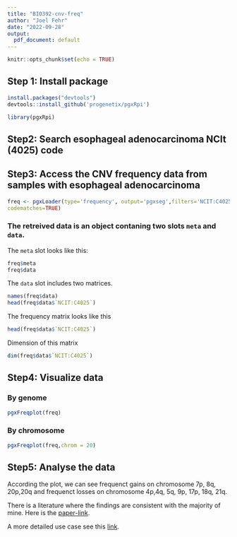 ```yaml
---
title: "BIO392-cnv-freq"
author: "Joel Fehr"
date: "2022-09-28"
output:
  pdf_document: default
---
```


```r
knitr::opts_chunk$set(echo = TRUE)
```

## Step 1: Install package

```r
install.packages("devtools")
devtools::install_github('progenetix/pgxRpi')
```

```r
library(pgxRpi)
```

## Step2: Search esophageal adenocarcinoma NCIt (4025) code

## Step3: Access the CNV frequency data from samples with esophageal adenocarcinoma

```r
freq <- pgxLoader(type='frequency', output='pgxseg',filters='NCIT:C4025',
codematches=TRUE)
```

### The retreived data is an object contaning two slots `meta` and `data`.

The `meta` slot looks like this:

```r
freq$meta
freq$data
```

The `data` slot includes two matrices.

```r
names(freq$data)
head(freq$data$`NCIT:C4025`)
```

The frequency matrix looks like this

```r
head(freq$data$`NCIT:C4025`)
```

Dimension of this matrix

```r
dim(freq$data$`NCIT:C4025`)
```

## Step4: Visualize data

### By genome

```r
pgxFreqplot(freq)
```

### By chromosome

```r
pgxFreqplot(freq,chrom = 20)
```

## Step5: Analyse the data

According the plot, we can see frequenct gains on chromosome 7p, 8q, 20p,20q 
and frequenct losses on chromosome 4p,4q, 5q, 9p, 17p, 18q, 21q.

There is a literature where the findings are consistent with the majority of mine. Here is the [paper-link](https://www.nature.com/articles/modpathol2008150).

A more detailed use case see this [link](https://htmlpreview.github.io/?https://github.com/progenetix/pgxRpi/blob/main/vignettes/Introduction_2_loadfrequency.html).
